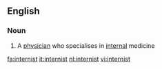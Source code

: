 ==English==

===Noun===
{{en-noun}}

#{{medicine}} A [[physician]] who specialises in [[internal]] medicine

[[fa:internist]]
[[it:internist]]
[[nl:internist]]
[[vi:internist]]